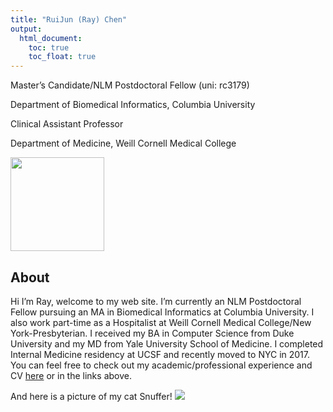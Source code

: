 ```yaml
---
title: "RuiJun (Ray) Chen"
output: 
  html_document:
    toc: true
    toc_float: true
---
```


Master's Candidate/NLM Postdoctoral Fellow (uni: rc3179)

Department of Biomedical Informatics, Columbia University

Clinical Assistant Professor

Department of Medicine, Weill Cornell Medical College

![](my_photo.jpg){width=150px}

## About
Hi I'm Ray, welcome to my web site. I'm currently an NLM Postdoctoral Fellow pursuing an MA in Biomedical Informatics at Columbia University. I also work part-time as a Hospitalist at Weill Cornell Medical College/New York-Presbyterian. I received my BA in Computer Science from Duke University and my MD from Yale University School of Medicine. I completed Internal Medicine residency at UCSF and recently moved to NYC in 2017. You can feel free to check out my academic/professional experience and CV [here](cv.html) or in the links above.

And here is a picture of my cat Snuffer!
![](snuffer.jpg)


